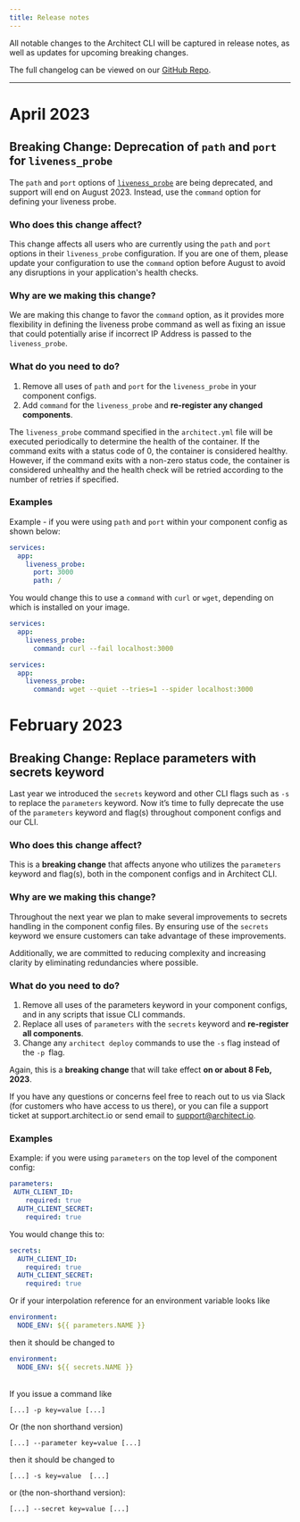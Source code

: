 ```yaml
---
title: Release notes
---
```


All notable changes to the Architect CLI will be captured in release notes, as well as updates for upcoming breaking changes.

The full changelog can be viewed on our [GitHub Repo](https://github.com/architect-team/architect-cli/releases).

---

# April 2023

## Breaking Change: Deprecation of `path` and `port` for `liveness_probe`

The `path` and `port` options of [`liveness_probe`](/components/services#liveness-probe) are being deprecated, and support will end on August 2023. Instead, use the `command` option for defining your liveness probe.

### Who does this change affect?

This change affects all users who are currently using the `path` and `port` options in their `liveness_probe` configuration. If you are one of them, please update your configuration to use the `command` option before August to avoid any disruptions in your application's health checks.

### Why are we making this change?

We are making this change to favor the `command` option, as it provides more flexibility in defining the liveness probe command as well as fixing an issue that could potentially arise if incorrect IP Address is passed to the `liveness_probe`.

### What do you need to do?

1. Remove all uses of `path` and `port` for the `liveness_probe` in your component configs.
2. Add `command` for the `liveness_probe` and **re-register any changed components**.

The `liveness_probe` command specified in the `architect.yml` file will be executed periodically to determine the health of the container. If the command exits with a status code of 0, the container is considered healthy. However, if the command exits with a non-zero status code, the container is considered unhealthy and the health check will be retried according to the number of retries if specified.

### Examples

Example - if you were using `path` and `port` within your component config as shown below:

```yml
services:
  app:
    liveness_probe:
      port: 3000
      path: /
```

You would change this to use a `command` with `curl` or `wget`, depending on which is installed on your image.

```yml
services:
  app:
    liveness_probe:
      command: curl --fail localhost:3000
```

```yml
services:
  app:
    liveness_probe:
      command: wget --quiet --tries=1 --spider localhost:3000
```

# February 2023

## Breaking Change: Replace parameters with secrets keyword

Last year we introduced the `secrets` keyword and other CLI flags such as `-s` to replace the `parameters` keyword. Now it’s time to fully deprecate the use of the `parameters` keyword and flag(s) throughout component configs and our CLI.

### Who does this change affect?

This is a **breaking change** that affects anyone who utilizes the `parameters` keyword and flag(s), both in the component configs and in Architect CLI.


### Why are we making this change?

Throughout the next year we plan to make several improvements to secrets handling in the component config files. By ensuring use of the `secrets` keyword we ensure customers can take advantage of these improvements.

Additionally, we are committed to reducing complexity and increasing clarity by eliminating redundancies where possible.


### What do you need to do?



1. Remove all uses of the parameters keyword in your component configs, and in any scripts that issue CLI commands.
2. Replace all uses of `parameters` with the `secrets` keyword and **re-register all components**.
3. Change any `architect deploy` commands to use the `-s` flag instead of the `-p `flag.

Again, this is a **breaking change** that will take effect **on or about 8 Feb, 2023**.

If you have any questions or concerns feel free to reach out to us via Slack (for customers who have access to us there), or you can file a support ticket at support.architect.io or send email to support@architect.io.

### Examples

Example: if you were using `parameters` on the top level of the component config:


```yml
parameters:
 AUTH_CLIENT_ID:
    required: true
  AUTH_CLIENT_SECRET:
    required: true
```


You would change this to:


```yml
secrets:
  AUTH_CLIENT_ID:
    required: true
  AUTH_CLIENT_SECRET:
    required: true
```


Or if your interpolation reference for an environment variable looks like


```yml
environment:
  NODE_ENV: ${{ parameters.NAME }}
```


then it should be changed to


```yml
environment:
  NODE_ENV: ${{ secrets.NAME }}
```

<br/>
If you issue a command like


```
[...] -p key=value [...]
```


Or (the non shorthand version)


```
[...] --parameter key=value [...]
```


then it should be changed to


```
[...] -s key=value  [...]
```


or (the non-shorthand version):


```
[...] --secret key=value [...]
```

